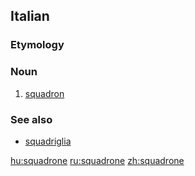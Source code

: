 ==Italian==

===Etymology===
{{suffix|squadra|gloss1=squad|one|lang=it}}

===Noun===
{{it-noun|m}}

# [[squadron]]

===See also===
*[[squadriglia]]

[[hu:squadrone]]
[[ru:squadrone]]
[[zh:squadrone]]